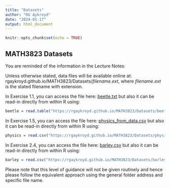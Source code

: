 ```yaml
---
title: "Datasets"
author: "RG Aykroyd"
date: "2024-01-17"
output: html_document
---
```


```r
knitr::opts_chunk$set(echo = TRUE)
```

## MATH3823 Datasets

::: callout-important
You are reminded of the information in the Lecture Notes:

Unless otherwise stated, data files will be available online at: rgaykroyd.github.io/MATH3823/Datasets/*filename.ext*, where *filename.ext* is the stated filename with extension.
:::

In Exercise 1.1, you can access the file here: [beetle.txt](https://rgaykroyd.github.io/MATH3823/Datasets/beetle.txt) but also it can be read-in directly from within R using:

```r
beetle = read.table("https://rgaykroyd.github.io/MATH3823/Datasets/beetle.txt", header=T)
```

In Exercise 1.5, you can access the file here: [physics_from_data.csv](https://rgaykroyd.github.io/MATH3823/Datasets/physics_from_data.csv) but also it can be read-in directly from within R using: 

```r
physics = read.csv("https://rgaykroyd.github.io/MATH3823/Datasets/physics_from_data.csv", header=T)
```

In Exercise 2.4, you can access the file here: [barley.csv](https://rgaykroyd.github.io/MATH3823/Datasets/barley.csv) but also it can be read-in directly from within R using: 

```r
barley = read.csv("https://rgaykroyd.github.io/MATH3823/Datasets/barley.csv", header=T)
```


::: callout-important
Please note that this level of guidance will not be given routinely and hence please follow the equivalent approach using the general folder address and specific file name. 
:::